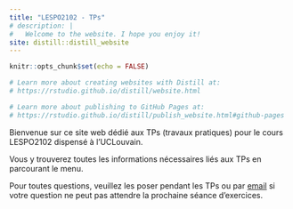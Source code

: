 ```yaml
---
title: "LESPO2102 - TPs"
# description: |
#   Welcome to the website. I hope you enjoy it!
site: distill::distill_website
---
```


```r
knitr::opts_chunk$set(echo = FALSE)

# Learn more about creating websites with Distill at:
# https://rstudio.github.io/distill/website.html

# Learn more about publishing to GitHub Pages at:
# https://rstudio.github.io/distill/publish_website.html#github-pages

```

Bienvenue sur ce site web dédié aux TPs (travaux pratiques) pour le cours LESPO2102 dispensé à l'UCLouvain.

Vous y trouverez toutes les informations nécessaires liés aux TPs en parcourant le menu.

Pour toutes questions, veuillez les poser pendant les TPs ou par [email](contact.html) si votre question ne peut pas attendre la prochaine séance d'exercices.